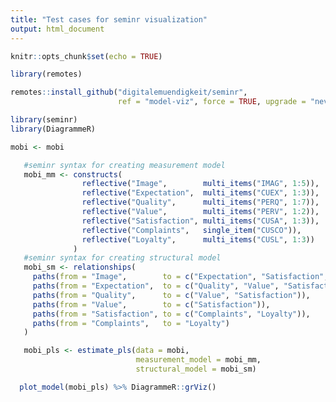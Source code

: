 ```yaml
---
title: "Test cases for seminr visualization"
output: html_document
---
```


```r
knitr::opts_chunk$set(echo = TRUE)

library(remotes)

remotes::install_github("digitalemuendigkeit/seminr", 
                        ref = "model-viz", force = TRUE, upgrade = "never")

library(seminr)
library(DiagrammeR)
```
```r
mobi <- mobi

   #seminr syntax for creating measurement model
   mobi_mm <- constructs(
                reflective("Image",        multi_items("IMAG", 1:5)),
                reflective("Expectation",  multi_items("CUEX", 1:3)),
                reflective("Quality",      multi_items("PERQ", 1:7)),
                reflective("Value",        multi_items("PERV", 1:2)),
                reflective("Satisfaction", multi_items("CUSA", 1:3)),
                reflective("Complaints",   single_item("CUSCO")),
                reflective("Loyalty",      multi_items("CUSL", 1:3))
              )
   #seminr syntax for creating structural model
   mobi_sm <- relationships(
     paths(from = "Image",        to = c("Expectation", "Satisfaction", "Loyalty")),
     paths(from = "Expectation",  to = c("Quality", "Value", "Satisfaction")),
     paths(from = "Quality",      to = c("Value", "Satisfaction")),
     paths(from = "Value",        to = c("Satisfaction")),
     paths(from = "Satisfaction", to = c("Complaints", "Loyalty")),
     paths(from = "Complaints",   to = "Loyalty")
   )

   mobi_pls <- estimate_pls(data = mobi,
                            measurement_model = mobi_mm,
                            structural_model = mobi_sm)


```

```r
  plot_model(mobi_pls) %>% DiagrammeR::grViz()
```


